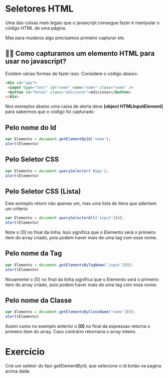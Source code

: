 Seletores HTML
==============

Uma das coisas mais legais que o javascript consegue fazer é manipular o código HTML de uma página.

Mas para mudaros algo precisamos primeiro capturar ele. 


👵🏻 Como capturamos um elemento HTML para usar no javascript?
----------------------------------------------------------------

Existem várias formas de fazer isso. Considere o código abaixo:

```html
<div id="app">
 <input type="text" id="nome" name="nome" class="nome" />
 <button id="botao" class="adicionar">Adicionar</button>
</div>
```
Nos exmeplos abaixo uma caixa de alerta deve **[object HTMLInputElement]** para sabermos que o código foi capturado:

Pelo nome do Id
------------------

```javascript
var Elemento = document.getElementById('nome');
alert(Elemento)
```

Pelo Seletor CSS
--------------------

```javascript
var Elemento = document.querySelector('#app');
alert(Elemento)
```

Pelo Seletor CSS (Lista)
-----------------------

Este exmeplo retorn não apenas um, mas uma lista de itens que adentam um criterio

```javascript
var Elemento = document.querySelectorAll('input')[0];
alert(Elemento)
```

Note o [0] no final da linha. Isso significa que o Elemento será o primeiro item do array criado, pois podem haver mais de uma tag com esse nome.


Pelo nome da Tag
-----------------

```javascript
var Elemento = document.getElementsByTagName('input')[0];
alert(Elemento)
```
Novamente o [0] no final da linha significa que o Elemento será o primeiro item do array criado, pois podem haver mais de uma tag com esse nome.

Pelo nome da Classe
--------------------

```javascript
var Elemento = document.getElementsByClassName('nome')[0];
alert(Elemento)
```

Assim como no exemplo anterior o **[0]** no final da expressao retorna o primeiro item do array. Caso contrário retornaria o array inteiro.

Exercício
===========

Crie um seletor do tipo getElementById, que selecione o id botão na pagina acima dada.
